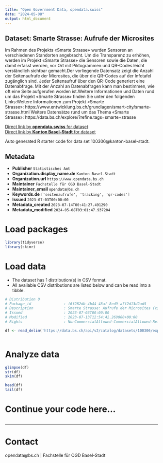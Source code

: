 ```yaml
---
title: "Open Government Data, opendata.swiss"
date: "2024-05-08"
output: html_document
---
```


## Dataset: Smarte Strasse: Aufrufe der Microsites

Im Rahmen des Projekts «Smarte Strasse» wurden Sensoren an verschiedenen Standorten angebracht. Um
die Transparenz zu erhöhen, werden im Projekt «Smarte Strasse» die Sensoren sowie die Daten,
die damit erfasst werden, vor Ort mit Piktogrammen und QR-Codes leicht verständlich sichtbar
gemacht.Der vorliegende Datensatz zeigt die Anzahl der Seitenaufrufe der Microsites, die über die QR-Codes auf der Infotafel zugänglich sind. Jeder Seitenaufruf über den QR-Code generiert eine Datenabfrage. Mit der Anzahl an Datenabfragen kann man bestimmen, wie oft eine Seite aufgerufen worden ist.Weitere Informationen und Daten rund um das Projekt «Smarte Strasse» finden Sie unter den folgenden Links:Weitere Informationen zum Projekt «Smarte Strasse»: https://www.entwicklung.bs.ch/grundlagen/smart-city/smarte-strasse.html Weitere Datensätze rund um das Thema «Smarte Strasse»: https://data.bs.ch/explore/?refine.tags=smarte+strasse 

[Direct link by **opendata.swiss** for dataset](https://opendata.swiss/de/dataset/smarte-strasse-aufrufe-der-microsites1)<br>
[Direct link by **Kanton Basel-Stadt** for dataset](https://data.bs.ch/explore/dataset/100306/)

Auto generated R starter code for data set 100306@kanton-basel-stadt.

## Metadata

- **Publisher** `Statistisches Amt`
- **Organization.display_name.de** `Kanton Basel-Stadt`
- **Organization.url** `https://www.opendata.bs.ch`
- **Maintainer** `Fachstelle für OGD Basel-Stadt`
- **Maintainer_email** `opendata@bs.ch`
- **Keywords.de** `['seitenaufrufe', 'tracking', 'qr-codes']`
- **Issued** `2023-07-03T00:00:00`
- **Metadata_created** `2023-07-14T00:41:27.491290`
- **Metadata_modified** `2024-05-08T03:01:47.937204`


# Load packages

```r

library(tidyverse)
library(skimr)

```

# Load data

-   The dataset has 1 distribution(s) in CSV format.
-   All available CSV distributions are listed below and can be read into a tibble.

```r

# Distribution 0
# Package_id               : f6f282db-4b44-48af-8ed9-a7f2d13d2ad5
# Description              : Smarte Strasse: Aufrufe der Microsites (csv)
# Issued                   : 2023-07-03T00:00:00
# Modified                 : 2023-07-13T12:54:42.269000+00:00
# Rights                   : NonCommercialAllowed-CommercialAllowed-ReferenceRequired

df <- read_delim('https://data.bs.ch/api/v2/catalog/datasets/100306/exports/csv')



```

# Analyze data

```r

glimpse(df)
str(df)
skim(df)

head(df)
tail(df)

```

# Continue your code here...

```r

```

------------------------------------------------------------------------

# Contact

opendata@bs.ch | Fachstelle für OGD Basel-Stadt
